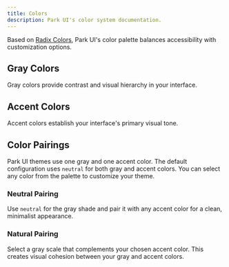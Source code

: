 ```yaml
---
title: Colors
description: Park UI's color system documentation.
---
```


Based on [Radix Colors](https://www.radix-ui.com/colors), Park UI's color palette balances accessibility with customization options.

## Gray Colors

Gray colors provide contrast and visual hierarchy in your interface.

<ColorGrid type="gray" />

## Accent Colors

Accent colors establish your interface's primary visual tone.

<ColorGrid type="accent" />

## Color Pairings

Park UI themes use one gray and one accent color. The default configuration uses `neutral` for both gray and accent colors. You can select any color from the palette to customize your theme.

### Neutral Pairing

Use `neutral` for the gray shade and pair it with any accent color for a clean, minimalist appearance.

### Natural Pairing

Select a gray scale that complements your chosen accent color. This creates visual cohesion between your gray and accent colors.
